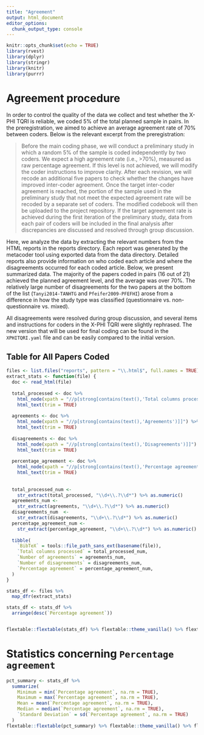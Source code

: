 ```yaml
---
title: "Agreement"
output: html_document
editor_options: 
  chunk_output_type: console
---
```


```r
knitr::opts_chunk$set(echo = TRUE)
library(rvest)
library(dplyr)
library(stringr)
library(knitr)
library(purrr)
```

# Agreement procedure

In order to control the quality of the data we collect and test whether the X-PHI TQRI is reliable, we coded 5% of the total planned sample in pairs. In the preregistration, we aimed to achieve an average agreement rate of 70% between coders. Below is the relevant excerpt from the preregistration:


> Before the main coding phase, we will conduct a preliminary study in which a random 5% of the sample is coded independently by two coders. We expect a high agreement rate (i.e., >70%), measured as raw percentage agreement. If this level is not achieved, we will modify the coder instructions to improve clarity. After each revision, we will recode an additional five papers to check whether the changes have improved inter-coder agreement. Once the target inter-coder agreement is reached, the portion of the sample used in the preliminary study that not meet the expected agreement rate will be recoded by a separate set of coders. The modified codebook will then be uploaded to the project repository. If the target agreement rate is achieved during the first iteration of the preliminary study, data from each pair of coders will be included in the final analysis after discrepancies are discussed and resolved through group discussion.


Here, we analyze the data by extracting the relevant numbers from the HTML reports in the reports directory. Each report was generated by the metacoder tool using exported data from the data directory. Detailed reports also provide information on who coded each article and where the disagreements occurred for each coded article. Below, we present summarized data. The majority of the papers coded in pairs (16 out of 21) achieved the planned agreement level, and the average was over 70%. The relatively large number of disagreements for the two papers at the bottom of the list (`Tanyi2014-TANHTG` and `Pfeifer2009-PFEFHI`) arose from a difference in how the study type was classified (questionnaire vs. non-questionnaire vs. mixed).

All disagreements were resolved during group discussion, and several items and instructions for coders in the X-PHI TQRI were slightly rephrased. The new version that will be used for final coding can be found in the `XPHITQRI.yaml` file and can be easily compared to the initial version.

## Table for All Papers Coded

```r
files <- list.files("reports", pattern = "\\.html$", full.names = TRUE)
extract_stats <- function(file) {
  doc <- read_html(file)
  
  total_processed <- doc %>%
    html_node(xpath = "//p[strong[contains(text(),'Total columns processed')]]") %>%
    html_text(trim = TRUE)
  
  agreements <- doc %>%
    html_node(xpath = "//p[strong[contains(text(),'Agreements')]]") %>%
    html_text(trim = TRUE)
  
  disagreements <- doc %>%
    html_node(xpath = "//p[strong[contains(text(),'Disagreements')]]") %>%
    html_text(trim = TRUE)
  
  percentage_agreement <- doc %>%
    html_node(xpath = "//p[strong[contains(text(),'Percentage agreement')]]") %>%
    html_text(trim = TRUE)
  
  
  total_processed_num <-
    str_extract(total_processed, "\\d+\\.?\\d*") %>% as.numeric()
  agreements_num <-
    str_extract(agreements, "\\d+\\.?\\d*") %>% as.numeric()
  disagreements_num  <-
    str_extract(disagreements, "\\d+\\.?\\d*") %>% as.numeric()
  percentage_agreement_num <-
    str_extract(percentage_agreement, "\\d+\\.?\\d*") %>% as.numeric()
  
  tibble(
    `BibTeX` = tools::file_path_sans_ext(basename(file)),
    `Total columns processed` = total_processed_num,
    `Number of agreements` = agreements_num,
    `Number of disagreements` = disagreements_num,
    `Percentage agreement` = percentage_agreement_num,
  )
}

stats_df <- files %>%
  map_dfr(extract_stats)

stats_df <- stats_df %>%
  arrange(desc(`Percentage agreement`))


flextable::flextable(stats_df) %>% flextable::theme_vanilla() %>% flextable::fit_to_width(11.5)

```

# Statistics concerning `Percentage agreement`

```r
pct_summary <- stats_df %>%
  summarize(
    Minimum = min(`Percentage agreement`, na.rm = TRUE),
    Maximum = max(`Percentage agreement`, na.rm = TRUE),
    Mean = mean(`Percentage agreement`, na.rm = TRUE),
    Median = median(`Percentage agreement`, na.rm = TRUE),
    `Standard Deviation` = sd(`Percentage agreement`, na.rm = TRUE)
  )
flextable::flextable(pct_summary) %>% flextable::theme_vanilla() %>% flextable::fit_to_width(11.5)
```


